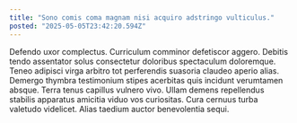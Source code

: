 ```yaml
---
title: "Sono comis coma magnam nisi acquiro adstringo vulticulus."
posted: "2025-05-05T23:42:20.594Z"
---
```


Defendo uxor complectus. Curriculum comminor defetiscor aggero. Debitis tendo assentator solus consectetur doloribus spectaculum doloremque.
Teneo adipisci virga arbitro tot perferendis suasoria claudeo aperio alias. Demergo thymbra testimonium stipes acerbitas quis incidunt verumtamen absque. Terra tenus capillus vulnero vivo.
Ullam demens repellendus stabilis apparatus amicitia viduo vos curiositas. Cura cernuus turba valetudo videlicet. Alias taedium auctor benevolentia sequi.
